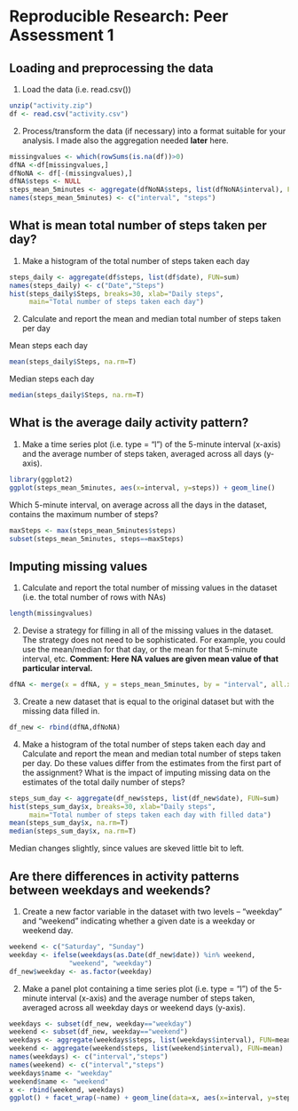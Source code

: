 # Reproducible Research: Peer Assessment 1

## Loading and preprocessing the data

1. Load the data (i.e. read.csv())

```r
unzip("activity.zip")
df <- read.csv("activity.csv")
```

2. Process/transform the data (if necessary) into a format suitable for your 
analysis. I made also the aggregation needed **later** here.

```r
missingvalues <- which(rowSums(is.na(df))>0)
dfNA <-df[missingvalues,]
dfNoNA <- df[-(missingvalues),]
dfNA$steps <- NULL
steps_mean_5minutes <- aggregate(dfNoNA$steps, list(dfNoNA$interval), FUN=mean)
names(steps_mean_5minutes) <- c("interval", "steps")
```

## What is mean total number of steps taken per day?

1. Make a histogram of the total number of steps taken each day

```r
steps_daily <- aggregate(df$steps, list(df$date), FUN=sum)
names(steps_daily) <- c("Date","Steps")
hist(steps_daily$Steps, breaks=30, xlab="Daily steps", 
     main="Total number of steps taken each day")
```

2. Calculate and report the mean and median total number of steps taken per day

Mean steps each day
```r
mean(steps_daily$Steps, na.rm=T)

```

Median steps each day
```r
median(steps_daily$Steps, na.rm=T)
```

## What is the average daily activity pattern?

1. Make a time series plot (i.e. type = "l") of the 5-minute interval (x-axis) 
and the average number of steps taken, averaged across all days (y-axis). 

```r
library(ggplot2)
ggplot(steps_mean_5minutes, aes(x=interval, y=steps)) + geom_line()
```

Which 5-minute interval, on average across all the days in the dataset, 
contains the maximum number of steps?

```r
maxSteps <- max(steps_mean_5minutes$steps)
subset(steps_mean_5minutes, steps==maxSteps)
```

## Imputing missing values

1. Calculate and report the total number of missing values in the dataset 
(i.e. the total number of rows with NAs)

```r
length(missingvalues)
```

2. Devise a strategy for filling in all of the missing values in the dataset. 
The strategy does not need to be sophisticated. For example, you could use 
the mean/median for that day, or the mean for that 5-minute interval, etc.
**Comment: Here NA values are given mean value of that particular interval.**

```r
dfNA <- merge(x = dfNA, y = steps_mean_5minutes, by = "interval", all.x=TRUE)
```

3. Create a new dataset that is equal to the original dataset but with the 
missing data filled in.

```r
df_new <- rbind(dfNA,dfNoNA)
```

4. Make a histogram of the total number of steps taken each day and Calculate and 
report the mean and median total number of steps taken per day. Do these values 
differ from the estimates from the first part of the assignment? What is the 
impact of imputing missing data on the estimates of the total daily number of 
steps?

```r
steps_sum_day <- aggregate(df_new$steps, list(df_new$date), FUN=sum)
hist(steps_sum_day$x, breaks=30, xlab="Daily steps", 
     main="Total number of steps taken each day with filled data")
mean(steps_sum_day$x, na.rm=T)
median(steps_sum_day$x, na.rm=T)
```

Median changes slightly, since values are skeved little bit to left. 

## Are there differences in activity patterns between weekdays and weekends?

1. Create a new factor variable in the dataset with two levels -- "weekday"
and "weekend" indicating whether a given date is a weekday or weekend day.

```r
weekend <- c("Saturday", "Sunday")
weekday <- ifelse(weekdays(as.Date(df_new$date)) %in% weekend, 
               "weekend", "weekday")
df_new$weekday <- as.factor(weekday)
```

2. Make a panel plot containing a time series plot (i.e. type = "l") 
of the 5-minute interval (x-axis) and the average number of steps taken, 
averaged across all weekday days or weekend days (y-axis).

```r
weekdays <- subset(df_new, weekday=="weekday")
weekend <- subset(df_new, weekday=="weekend")
weekdays <- aggregate(weekdays$steps, list(weekdays$interval), FUN=mean)
weekend <- aggregate(weekend$steps, list(weekend$interval), FUN=mean)
names(weekdays) <- c("interval","steps")
names(weekend) <- c("interval","steps")
weekdays$name <- "weekday"
weekend$name <- "weekend"
x <- rbind(weekend, weekdays)
ggplot() + facet_wrap(~name) + geom_line(data=x, aes(x=interval, y=steps))
```
